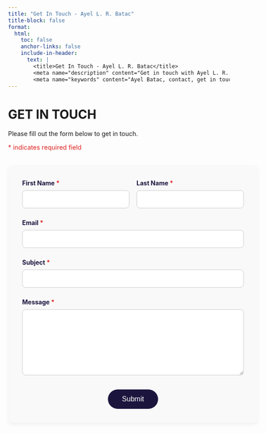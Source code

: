 ```yaml
---
title: "Get In Touch - Ayel L. R. Batac"
title-block: false
format:
  html:
    toc: false
    anchor-links: false
    include-in-header: 
      text: |
        <title>Get In Touch - Ayel L. R. Batac</title>
        <meta name="description" content="Get in touch with Ayel L. R. Batac for research inquiries, collaborations, or knowledge translation opportunities." />
        <meta name="keywords" content="Ayel Batac, contact, get in touch, research inquiries, collaborations, knowledge translation, global health, public health, epidemiologist, allergy, clinical immunology, pediatrics, STBBIs, HIV" />
---
```


# GET IN TOUCH

Please fill out the form below to get in touch.  

<span style="color: #DE2221; font-size: 0.9rem;">* indicates required field</span>

```{=html}
<form action="https://formsubmit.co/ayel.batac@gmail.com" method="POST" id="contact-form" style="width: 100%; max-width: 600px; margin-top: 2rem; padding: 2rem; background-color: #f9f9f9; border-radius: 10px; box-shadow: 0 4px 8px rgba(0,0,0,0.05);">

  <!-- First Name and Last Name side by side -->
  <div style="display: flex; gap: 1rem;">
    <div style="flex: 1;">
      <label for="first-name" style="font-weight: bold; color: #1B153E;">First Name <span style="color: #DE2221;">*</span></label><br>
      <input type="text" id="first-name" name="First Name" required style="width: 100%; padding: 0.75rem; border: 1px solid #ccc; border-radius: 8px; margin-top: 0.5rem;">
    </div>
    <div style="flex: 1;">
      <label for="last-name" style="font-weight: bold; color: #1B153E;">Last Name <span style="color: #DE2221;">*</span></label><br>
      <input type="text" id="last-name" name="Last Name" required style="width: 100%; padding: 0.75rem; border: 1px solid #ccc; border-radius: 8px; margin-top: 0.5rem;">
    </div>
  </div>

  <!-- Email field -->
  <div style="margin-top: 1.5rem;">
    <label for="email" style="font-weight: bold; color: #1B153E;">Email <span style="color: #DE2221;">*</span></label><br>
    <input type="email" id="email" name="Email" required style="width: 100%; padding: 0.75rem; border: 1px solid #ccc; border-radius: 8px; margin-top: 0.5rem;">
  </div>

  <!-- Subject field -->
  <div style="margin-top: 1.5rem;">
    <label for="subject" style="font-weight: bold; color: #1B153E;">Subject <span style="color: #DE2221;">*</span></label><br>
    <input type="text" id="subject" name="Subject" required style="width: 100%; padding: 0.75rem; border: 1px solid #ccc; border-radius: 8px; margin-top: 0.5rem;">
  </div>

  <!-- Message field -->
  <div style="margin-top: 1.5rem;">
    <label for="message" style="font-weight: bold; color: #1B153E;">Message <span style="color: #DE2221;">*</span></label><br>
    <textarea id="message" name="Message" required style="width: 100%; padding: 0.75rem; border: 1px solid #ccc; border-radius: 8px; margin-top: 0.5rem; min-height: 150px;"></textarea>
  </div>

  <!-- Hidden field to activate Formsubmit's CAPTCHA -->
  <input type="hidden" name="_captcha" value="true">

  <!-- Submit button -->
  <div style="margin-top: 2rem; text-align: center;">
    <button type="submit" style="background-color: #1B153E; color: white; padding: 0.8rem 2rem; border: none; border-radius: 30px; font-size: 1rem; cursor: pointer; transition: all 0.3s ease;">
      Submit
    </button>
  </div>

</form>

<script>
// Button hover effect
const submitButton = document.querySelector('#contact-form button');
submitButton.addEventListener('mouseover', function() {
  this.style.backgroundColor = '#DE2221'; // Red hover
  this.style.transform = 'scale(1.05)';
});
submitButton.addEventListener('mouseout', function() {
  this.style.backgroundColor = '#1B153E'; // Indigo normal
  this.style.transform = 'scale(1)';
});
</script>
```

